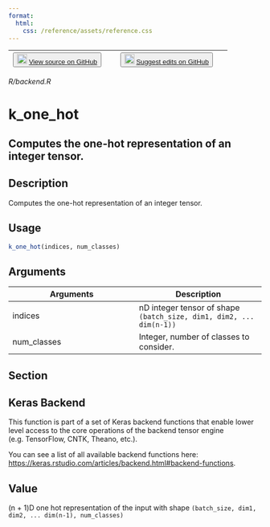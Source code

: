 ```yaml
---
format:
  html:
    css: /reference/assets/reference.css
---
```


| <button class="button"> ![](/reference/assets/GitHub-Mark-32px.png){width="20"} [View source on GitHub](https://github.com/rstudio/keras//blob/main/R/backend.R) </button> | <button class="button"> ![](/reference/assets/GitHub-Mark-32px.png){width="20"} [Suggest edits on GitHub](https://github.com/rstudio/keras//edit/main/R/backend.R) </button> |
|:------------------------------:|:--------------------------------------:|

*R/backend.R*

# k_one_hot

## Computes the one-hot representation of an integer tensor.

## Description
Computes the one-hot representation of an integer tensor. 


## Usage
```r
k_one_hot(indices, num_classes) 
```

## Arguments
|Arguments|Description|
|---|---|
| indices | nD integer tensor of shape `(batch_size, dim1, dim2, ... dim(n-1))` |
| num_classes | Integer, number of classes to consider. |


## Section

## Keras Backend

This function is part of a set of Keras backend functions that enable lower level access to the core operations of the backend tensor engine (e.g. TensorFlow, CNTK, Theano, etc.). 

You can see a list of all available backend functions here: [https://keras.rstudio.com/articles/backend.html#backend-functions](https://keras.rstudio.com/articles/backend.html#backend-functions). 

## Value
(n + 1)D one hot representation of the input with shape `(batch_size, dim1, dim2, ... dim(n-1), num_classes)`




